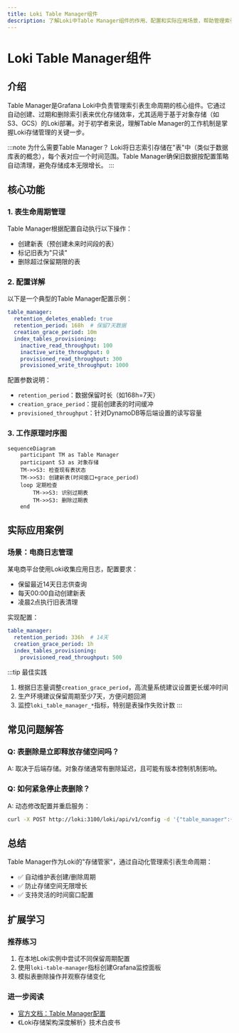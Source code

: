 ```yaml
---
title: Loki Table Manager组件
description: 了解Loki中Table Manager组件的作用、配置和实际应用场景，帮助管理索引表的生命周期。
---
```


# Loki Table Manager组件

## 介绍

Table Manager是Grafana Loki中负责管理索引表生命周期的核心组件。它通过自动创建、过期和删除索引表来优化存储效率，尤其适用于基于对象存储（如S3、GCS）的Loki部署。对于初学者来说，理解Table Manager的工作机制是掌握Loki存储管理的关键一步。

:::note 为什么需要Table Manager？
Loki将日志索引存储在"表"中（类似于数据库表的概念），每个表对应一个时间范围。Table Manager确保旧数据按配置策略自动清理，避免存储成本无限增长。
:::

## 核心功能

### 1. 表生命周期管理
Table Manager根据配置自动执行以下操作：
- 创建新表（预创建未来时间段的表）
- 标记旧表为"只读"
- 删除超过保留期限的表

### 2. 配置详解
以下是一个典型的Table Manager配置示例：

```yaml
table_manager:
  retention_deletes_enabled: true
  retention_period: 168h  # 保留7天数据
  creation_grace_period: 10m
  index_tables_provisioning:
    inactive_read_throughput: 100
    inactive_write_throughput: 0
    provisioned_read_throughput: 300
    provisioned_write_throughput: 1000
```

配置参数说明：
- `retention_period`：数据保留时长（如168h=7天）
- `creation_grace_period`：提前创建表的时间缓冲
- `provisioned_throughput`：针对DynamoDB等后端设置的读写容量

### 3. 工作原理时序图

```mermaid
sequenceDiagram
    participant TM as Table Manager
    participant S3 as 对象存储
    TM->>S3: 检查现有表状态
    TM->>S3: 创建新表(时间窗口+grace_period)
    loop 定期检查
        TM->>S3: 识别过期表
        TM->>S3: 删除过期表
    end
```

## 实际应用案例

### 场景：电商日志管理
某电商平台使用Loki收集应用日志，配置要求：
- 保留最近14天日志供查询
- 每天00:00自动创建新表
- 凌晨2点执行旧表清理

实现配置：
```yaml
table_manager:
  retention_period: 336h  # 14天
  creation_grace_period: 1h
  index_tables_provisioning:
    provisioned_read_throughput: 500
```

:::tip 最佳实践
1. 根据日志量调整`creation_grace_period`，高流量系统建议设置更长缓冲时间
2. 生产环境建议保留周期至少7天，方便问题回溯
3. 监控`loki_table_manager_*`指标，特别是表操作失败计数
:::

## 常见问题解答

### Q: 表删除是立即释放存储空间吗？
A: 取决于后端存储。对象存储通常有删除延迟，且可能有版本控制机制影响。

### Q: 如何紧急停止表删除？
A: 动态修改配置并重启服务：
```bash
curl -X POST http://loki:3100/loki/api/v1/config -d '{"table_manager":{"retention_deletes_enabled":false}}'
```

## 总结

Table Manager作为Loki的"存储管家"，通过自动化管理索引表生命周期：
- ✅ 自动维护表创建/删除周期
- ✅ 防止存储空间无限增长
- ✅ 支持灵活的时间窗口配置

## 扩展学习

### 推荐练习
1. 在本地Loki实例中尝试不同保留周期配置
2. 使用`loki-table-manager`指标创建Grafana监控面板
3. 模拟表删除操作并观察存储变化

### 进一步阅读
- [官方文档：Table Manager配置](https://grafana.com/docs/loki/latest/configuration/#table_manager)
- 《Loki存储架构深度解析》技术白皮书